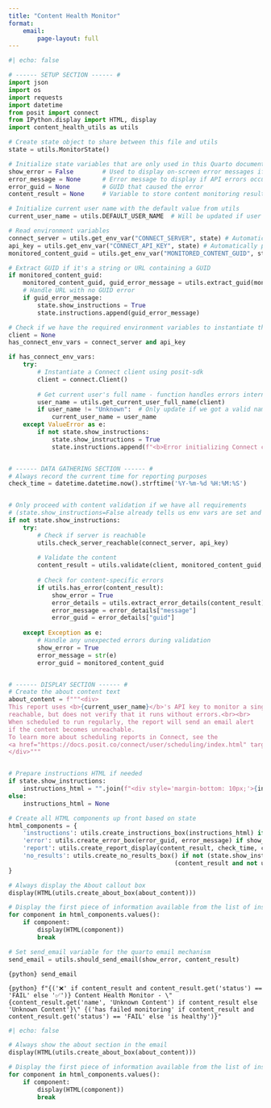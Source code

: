 ```yaml
---
title: "Content Health Monitor"
format: 
    email:
        page-layout: full
---
```


```python
#| echo: false

# ------ SETUP SECTION ------ #
import json
import os
import requests
import datetime
from posit import connect
from IPython.display import HTML, display
import content_health_utils as utils

# Create state object to share between this file and utils
state = utils.MonitorState()

# Initialize state variables that are only used in this Quarto document
show_error = False        # Used to display on-screen error messages if API errors occur
error_message = None      # Error message to display if API errors occur
error_guid = None         # GUID that caused the error
content_result = None     # Variable to store content monitoring result

# Initialize current user name with the default value from utils
current_user_name = utils.DEFAULT_USER_NAME  # Will be updated if user info can be retrieved

# Read environment variables
connect_server = utils.get_env_var("CONNECT_SERVER", state) # Automatically provided by Connect, must be set when previewing locally
api_key = utils.get_env_var("CONNECT_API_KEY", state) # Automatically provided by Connect, must be set when previewing locally
monitored_content_guid = utils.get_env_var("MONITORED_CONTENT_GUID", state)

# Extract GUID if it's a string or URL containing a GUID
if monitored_content_guid:
    monitored_content_guid, guid_error_message = utils.extract_guid(monitored_content_guid)
    # Handle URL with no GUID error
    if guid_error_message:
        state.show_instructions = True
        state.instructions.append(guid_error_message)

# Check if we have the required environment variables to instantiate the client
client = None
has_connect_env_vars = connect_server and api_key

if has_connect_env_vars:
    try:
        # Instantiate a Connect client using posit-sdk
        client = connect.Client()
        
        # Get current user's full name - function handles errors internally
        user_name = utils.get_current_user_full_name(client)
        if user_name != "Unknown":  # Only update if we got a valid name
            current_user_name = user_name
    except ValueError as e:
        if not state.show_instructions:
            state.show_instructions = True
            state.instructions.append(f"<b>Error initializing Connect client:</b> {str(e)}")


# ------ DATA GATHERING SECTION ------ #
# Always record the current time for reporting purposes
check_time = datetime.datetime.now().strftime('%Y-%m-%d %H:%M:%S')


# Only proceed with content validation if we have all requirements
# (state.show_instructions=False already tells us env vars are set and client was initialized)
if not state.show_instructions:
    try:
        # Check if server is reachable
        utils.check_server_reachable(connect_server, api_key)
        
        # Validate the content
        content_result = utils.validate(client, monitored_content_guid, connect_server, api_key)
        
        # Check for content-specific errors
        if utils.has_error(content_result):
            show_error = True
            error_details = utils.extract_error_details(content_result)
            error_message = error_details["message"]
            error_guid = error_details["guid"]
            
    except Exception as e:
        # Handle any unexpected errors during validation
        show_error = True
        error_message = str(e)
        error_guid = monitored_content_guid


# ------ DISPLAY SECTION ------ #
# Create the about content text
about_content = f"""<div>
This report uses <b>{current_user_name}</b>'s API key to monitor a single piece of content. It checks whether the content is 
reachable, but does not verify that it runs without errors.<br><br>
When scheduled to run regularly, the report will send an email alert 
if the content becomes unreachable.
To learn more about scheduling reports in Connect, see the 
<a href="https://docs.posit.co/connect/user/scheduling/index.html" target="_blank">Scheduling documentation</a>.
</div>"""


# Prepare instructions HTML if needed
if state.show_instructions:
    instructions_html = "".join(f"<div style='margin-bottom: 10px;'>{instruction}</div>" for instruction in state.instructions)
else:
    instructions_html = None

# Create all HTML components up front based on state
html_components = {
    'instructions': utils.create_instructions_box(instructions_html) if state.show_instructions else None,
    'error': utils.create_error_box(error_guid, error_message) if show_error else None,
    'report': utils.create_report_display(content_result, check_time, current_user_name) if content_result and not utils.has_error(content_result) else None,
    'no_results': utils.create_no_results_box() if not (state.show_instructions or show_error or 
                                              (content_result and not utils.has_error(content_result))) else None
}

# Always display the About callout box
display(HTML(utils.create_about_box(about_content)))

# Display the first piece of information available from the list of instructions, error, report, etc.
for component in html_components.values():
    if component:
        display(HTML(component))
        break

# Set send_email variable for the quarto email mechanism
send_email = utils.should_send_email(show_error, content_result)
```



::: {.email}

::: {.email-scheduled}
`{python} send_email`
:::

::: {.subject}
`{python} f"{('❌' if content_result and content_result.get('status') == 'FAIL' else '✅')} Content Health Monitor - \"{content_result.get('name', 'Unknown Content') if content_result else 'Unknown Content'}\" {('has failed monitoring' if content_result and content_result.get('status') == 'FAIL' else 'is healthy')}"`
:::

```python
#| echo: false

# Always show the about section in the email
display(HTML(utils.create_about_box(about_content)))

# Display the first piece of information available from the list of instructions, error, report, etc.
for component in html_components.values():
    if component:
        display(HTML(component))
        break
```
:::
